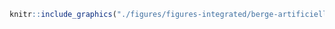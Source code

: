 <!-- #### Intégrité des berges - Artificielle - Vive (IE = 2) {-} -->


<!-- -------------------------------------------------- -->

```r
knitr::include_graphics("./figures/figures-integrated/berge-artificielle_vive.png")
```

<br>
